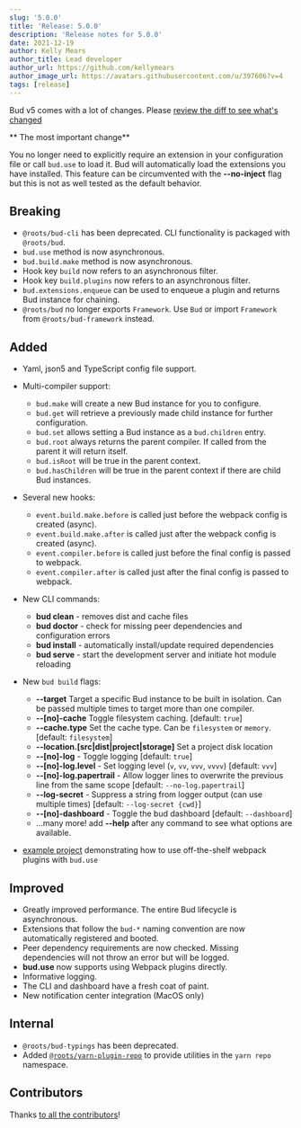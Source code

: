 ```yaml
---
slug: '5.0.0'
title: 'Release: 5.0.0'
description: 'Release notes for 5.0.0'
date: 2021-12-19
author: Kelly Mears
author_title: Lead developer
author_url: https://github.com/kellymears
author_image_url: https://avatars.githubusercontent.com/u/397606?v=4
tags: [release]
---
```



Bud v5 comes with a lot of changes. Please [review the diff to see what's changed](https://github.com/roots/bud/compare/v4.6.0...v5.0.0")

** The most important change**

You no longer need to explicitly require an extension in your
configuration file or call `bud.use` to load it. Bud will
automatically load the extensions you have installed. This
feature can be circumvented with the **--no-inject** flag but
this is not as well tested as the default behavior.

## Breaking

- `@roots/bud-cli` has been deprecated. CLI functionality is packaged with `@roots/bud`.
- `bud.use` method is now asynchronous.
- `bud.build.make` method is now asynchronous.
- Hook key `build` now refers to an asynchronous filter.
- Hook key `build.plugins` now refers to an asynchronous filter.
- `bud.extensions.enqueue` can be used to enqueue a plugin and returns Bud instance for chaining.
- `@roots/bud` no longer exports `Framework`. Use `Bud` or import `Framework` from `@roots/bud-framework` instead.

## Added

- Yaml, json5 and TypeScript config file support.

- Multi-compiler support:

  - `bud.make` will create a new Bud instance for you to configure.
  - `bud.get` will retrieve a previously made child instance for further configuration.
  - `bud.set` allows setting a Bud instance as a `bud.children` entry.
  - `bud.root` always returns the parent compiler. If called from the parent it will return itself.
  - `bud.isRoot` will be true in the parent context.
  - `bud.hasChildren` will be true in the parent context if there are child Bud instances.

- Several new hooks:

  - `event.build.make.before` is called just before the webpack config is created (async).
  - `event.build.make.after` is called just after the webpack config is created (async).
  - `event.compiler.before` is called just before the final config is passed to webpack.
  - `event.compiler.after` is called just after the final config is passed to webpack.

- New CLI commands:

  - **bud clean** - removes dist and cache files
  - **bud doctor** - check for missing peer dependencies and configuration errors
  - **bud install** - automatically install/update required dependencies
  - **bud serve** - start the development server and initiate hot module reloading

- New `bud build` flags:

  - **--target** Target a specific Bud instance to be built in isolation. Can be passed multiple times to target more than one compiler.
  - **--[no]-cache** Toggle filesystem caching. [default: `true`]
  - **--cache.type** Set the cache type. Can be `filesystem` or `memory`. [default: `filesystem`]
  - **--location.[src|dist|project|storage]** Set a project disk location
  - **--[no]-log** - Toggle logging [default: `true`]
  - **--[no]-log.level** - Set logging level (`v`, `vv`, `vvv`, `vvvv`) [default: `vvv`]
  - **--[no]-log.papertrail** - Allow logger lines to overwrite the previous line from the same scope [default: `--no-log.papertrail`]
  - **--log-secret** - Suppress a string from logger output (can use multiple times) [default: `--log-secret {cwd}`]
  - **--[no]-dashboard** - Toggle the bud dashboard [default: `--dashboard`]
  - ...many more! add **--help** after any command to see what options are available.

- [example project](https://github.com/roots/bud/tree/main/examples/webpack-plugin) demonstrating how to use off-the-shelf webpack plugins with `bud.use`

## Improved

- Greatly improved performance. The entire Bud lifecycle is asynchronous.
- Extensions that follow the `bud-*` naming convention are now automatically registered and booted.
- Peer dependency requirements are now checked. Missing dependencies will not throw an error but will be logged.
- **bud.use** now supports using Webpack plugins directly.
- Informative logging.
- The CLI and dashboard have a fresh coat of paint.
- New notification center integration (MacOS only)

## Internal

- `@roots/bud-typings` has been deprecated.
- Added [`@roots/yarn-plugin-repo`](https://github.com/roots/bud/tree/main/.yarn/local) to provide utilities in the `yarn repo` namespace.

## Contributors

Thanks [to all the contributors](/contributors)!
